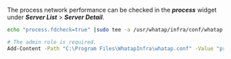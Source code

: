 The process network performance can be checked in the **_process_** widget under **_Server List_** > **_Server Detail_**.

<Tabs>
<TabItem value="lxs" label="Linux Shell">

```bash title=SH
echo "process.fdcheck=true" |sudo tee -a /usr/whatap/infra/conf/whatap.conf
```

</TabItem>
<TabItem value="wps" label="Windows Powershell">

```bash title=SH
# The admin role is required.
Add-Content -Path "C:\Program Files\WhatapInfra\whatap.conf" -Value "process.fdcheck=true"
```

</TabItem>
</Tabs>
